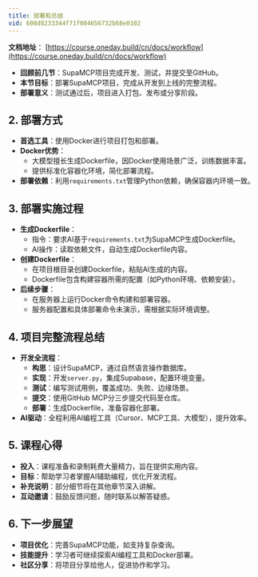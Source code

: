 ```yaml
---
title: 部署和总结
vid: 608d8233344f71f084656732b68e0102
---
```


**文档地址**： [https://course.oneday.build/cn/docs/workflow](https://course.oneday.build/cn/docs/workflow)
- **回顾前几节**：SupaMCP项目完成开发、测试，并提交至GitHub。
- **本节目标**：部署SupaMCP项目，完成从开发到上线的完整流程。
- **部署意义**：测试通过后，项目进入打包、发布或分享阶段。

## 2. 部署方式
- **首选工具**：使用Docker进行项目打包和部署。
- **Docker优势**：
  - 大模型擅长生成Dockerfile，因Docker使用场景广泛，训练数据丰富。
  - 提供标准化容器化环境，简化部署流程。
- **部署依赖**：利用`requirements.txt`管理Python依赖，确保容器内环境一致。

## 3. 部署实施过程
- **生成Dockerfile**：
  - 指令：要求AI基于`requirements.txt`为SupaMCP生成Dockerfile。
  - AI操作：读取依赖文件，自动生成Dockerfile内容。
- **创建Dockerfile**：
  - 在项目根目录创建Dockerfile，粘贴AI生成的内容。
  - Dockerfile包含构建容器所需的配置（如Python环境、依赖安装）。
- **后续步骤**：
  - 在服务器上运行Docker命令构建和部署容器。
  - 服务器配置和具体部署命令未演示，需根据实际环境调整。

## 4. 项目完整流程总结
- **开发全流程**：
  - **构思**：设计SupaMCP，通过自然语言操作数据库。
  - **实现**：开发`server.py`，集成Supabase，配置环境变量。
  - **测试**：编写测试用例，覆盖成功、失败、边缘场景。
  - **提交**：使用GitHub MCP分三步提交代码至仓库。
  - **部署**：生成Dockerfile，准备容器化部署。
- **AI驱动**：全程利用AI编程工具（Cursor、MCP工具、大模型），提升效率。

## 5. 课程心得
- **投入**：课程准备和录制耗费大量精力，旨在提供实用内容。
- **目标**：帮助学习者掌握AI辅助编程，优化开发流程。
- **补充说明**：部分细节将在其他章节深入讲解。
- **互动邀请**：鼓励反馈问题，随时联系以解答疑惑。

## 6. 下一步展望
- **项目优化**：完善SupaMCP功能，如支持复杂查询。
- **技能提升**：学习者可继续探索AI编程工具和Docker部署。
- **社区分享**：将项目分享给他人，促进协作和学习。
